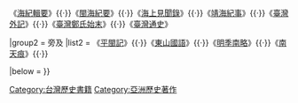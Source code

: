 {{Navbox
|name  = 鄭氏王朝史料
|title = [[明鄭|鄭氏王朝]]史料
|state = collapsed
|above =  

|group1 = 專著
|list1  = 《[[先王實錄]]》{{·}}《[[海紀輯要]]》{{·}}《[[閩海紀要]]》{{·}}《[[海上見聞錄]]》{{·}}《[[靖海紀事]]》{{·}}《[[臺灣外記]]》{{·}}《[[臺灣鄭氏始末]]》{{·}}《[[臺灣通史]]》

|group2 = 旁及
|list2  = 《[[平閩記]]》{{·}}《[[東山國語]]》{{·}}《[[明季南略]]》{{·}}《[[南天痕]]》{{·}}

|below  = 
}}<noinclude>
[[Category:台灣歷史書籍]]
[[Category:亞洲歷史著作]]
</noinclude>